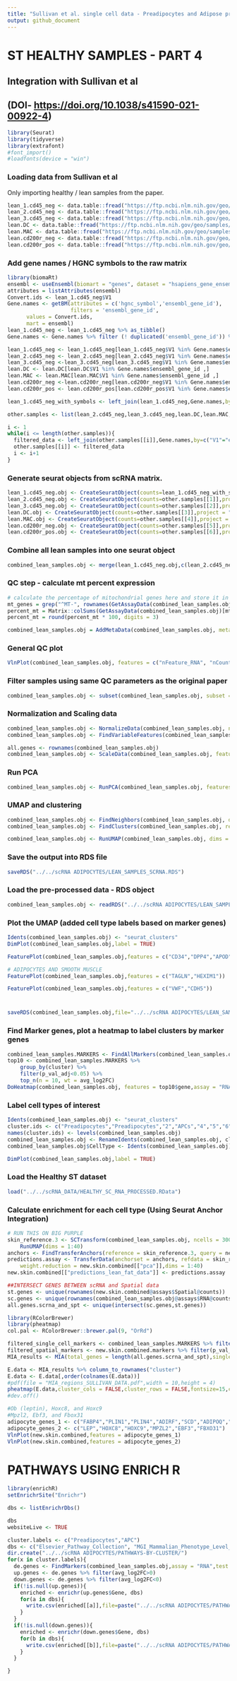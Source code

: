 ```yaml
---
title: "Sullivan et al. single cell data - Preadipocytes and Adipose precursor cells"
output: github_document
---
```


# ST HEALTHY SAMPLES - PART 4

## Integration with Sullivan et al

## (DOI- <https://doi.org/10.1038/s41590-021-00922-4>)

```r
library(Seurat)
library(tidyverse)
library(extrafont) 
#font_import()
#loadfonts(device = "win")
```

### Loading data from Sullivan et al

Only importing healthy / lean samples from the paper.

```r
lean_1.cd45_neg <- data.table::fread("https://ftp.ncbi.nlm.nih.gov/geo/samples/GSM4717nnn/GSM4717152/suppl/GSM4717152_CD45N-L1.csv.gz")
lean_2.cd45_neg <- data.table::fread("https://ftp.ncbi.nlm.nih.gov/geo/samples/GSM4717nnn/GSM4717153/suppl/GSM4717153_CD45N-L2.csv.gz")
lean_3.cd45_neg <- data.table::fread("https://ftp.ncbi.nlm.nih.gov/geo/samples/GSM4717nnn/GSM4717154/suppl/GSM4717154_CD45N-L3.csv.gz")
lean.DC <- data.table::fread("https://ftp.ncbi.nlm.nih.gov/geo/samples/GSM4724nnn/GSM4724865/suppl/GSM4724865_DC_Lean.csv.gz")
lean.MAC <- data.table::fread("https://ftp.ncbi.nlm.nih.gov/geo/samples/GSM4724nnn/GSM4724867/suppl/GSM4724867_Mac_Lean.csv.gz")
lean.cd200r_neg <- data.table::fread("https://ftp.ncbi.nlm.nih.gov/geo/samples/GSM4724nnn/GSM4724861/suppl/GSM4724861_CD200r_Negative_Lean.csv.gz")
lean.cd200r_pos <- data.table::fread("https://ftp.ncbi.nlm.nih.gov/geo/samples/GSM4724nnn/GSM4724863/suppl/GSM4724863_CD200r_Positive_Lean.csv.gz")
```

### Add gene names / HGNC symbols to the raw matrix

```r
library(biomaRt)
ensembl <- useEnsembl(biomart = "genes", dataset = "hsapiens_gene_ensembl")
attributes = listAttributes(ensembl)
Convert.ids <- lean_1.cd45_neg$V1
Gene.names <- getBM(attributes = c('hgnc_symbol','ensembl_gene_id'),
                    filters = 'ensembl_gene_id',
      values = Convert.ids, 
      mart = ensembl)
lean_1.cd45_neg <- lean_1.cd45_neg %>% as_tibble()
Gene.names <- Gene.names %>% filter (! duplicated('ensembl_gene_id')) %>% as_tibble()

```

```r
lean_1.cd45_neg <- lean_1.cd45_neg[lean_1.cd45_neg$V1 %in% Gene.names$ensembl_gene_id ,]
lean_2.cd45_neg <- lean_2.cd45_neg[lean_2.cd45_neg$V1 %in% Gene.names$ensembl_gene_id ,] 
lean_3.cd45_neg <-lean_3.cd45_neg[lean_3.cd45_neg$V1 %in% Gene.names$ensembl_gene_id ,] 
lean.DC <- lean.DC[lean.DC$V1 %in% Gene.names$ensembl_gene_id ,] 
lean.MAC <- lean.MAC[lean.MAC$V1 %in% Gene.names$ensembl_gene_id ,] 
lean.cd200r_neg <-lean.cd200r_neg[lean.cd200r_neg$V1 %in% Gene.names$ensembl_gene_id ,] 
lean.cd200r_pos <- lean.cd200r_pos[lean.cd200r_pos$V1 %in% Gene.names$ensembl_gene_id ,] 

```

```r
lean_1.cd45_neg_with_symbols <- left_join(lean_1.cd45_neg,Gene.names,by=c("V1"="ensembl_gene_id"),keep=TRUE) %>% filter(!is.na("hgnc_symbol") | "hgnc_symbol" != "") %>%  distinct(ensembl_gene_id, .keep_all = TRUE) %>% dplyr::select(-c("V1","ensembl_gene_id")) %>%  distinct(hgnc_symbol, .keep_all = TRUE) %>% column_to_rownames("hgnc_symbol") %>% filter(rowMeans(is.na(.)) < 0.1)

other.samples <- list(lean_2.cd45_neg,lean_3.cd45_neg,lean.DC,lean.MAC,lean.cd200r_neg,lean.cd200r_pos)

```

```r
i <- 1
while(i <= length(other.samples)){
  filtered_data <- left_join(other.samples[[i]],Gene.names,by=c("V1"="ensembl_gene_id"),keep=TRUE) %>% filter(!is.na("hgnc_symbol") | "hgnc_symbol" != "") %>%  distinct(ensembl_gene_id, .keep_all = TRUE) %>% dplyr::select(-c("V1","ensembl_gene_id")) %>%  distinct(hgnc_symbol, .keep_all = TRUE) %>% column_to_rownames("hgnc_symbol") %>% filter(rowMeans(is.na(.)) < 0.1)
  other.samples[[i]] <- filtered_data
  i <- i+1
}
```

### Generate seurat objects from scRNA matrix.

```r
lean_1.cd45_neg.obj <- CreateSeuratObject(counts=lean_1.cd45_neg_with_symbols,project = "LEAN DONOR 1 - CD45 -")
lean_2.cd45_neg.obj <- CreateSeuratObject(counts=other.samples[[1]],project = "LEAN DONOR 2 - CD45 -")
lean_3.cd45_neg.obj <- CreateSeuratObject(counts=other.samples[[2]],project = "LEAN DONOR 3 - CD45 -")
lean.DC.obj <- CreateSeuratObject(counts=other.samples[[3]],project = "LEAN DONOR - DC")
lean.MAC.obj <- CreateSeuratObject(counts=other.samples[[4]],project = "LEAN DONOR - MAC")
lean.cd200r_neg.obj <- CreateSeuratObject(counts=other.samples[[5]],project = "LEAN DONOR - CD200R -")
lean.cd200r_pos.obj <- CreateSeuratObject(counts=other.samples[[6]],project = "LEAN DONOR 3 - CD200R +")
```

### Combine all lean samples into one seurat object

```r
combined_lean_samples.obj <- merge(lean_1.cd45_neg.obj,c(lean_2.cd45_neg.obj,lean_3.cd45_neg.obj,lean.DC.obj ,lean.MAC.obj,lean.cd200r_neg.obj,lean.cd200r_pos.obj))
```

### QC step - calculate mt percent expression

```r
# calculate the percentage of mitochondrial genes here and store it in percent.mito using the AddMetaData
mt_genes = grep("^MT-", rownames(GetAssayData(combined_lean_samples.obj)), ignore.case = TRUE, value = TRUE)
percent_mt = Matrix::colSums(GetAssayData(combined_lean_samples.obj)[mt_genes, ]) / Matrix::colSums(GetAssayData(combined_lean_samples.obj))
percent_mt = round(percent_mt * 100, digits = 3)

combined_lean_samples.obj = AddMetaData(combined_lean_samples.obj, metadata = percent_mt, col.name = "percent.mt")
```

### General QC plot

```r
VlnPlot(combined_lean_samples.obj, features = c("nFeature_RNA", "nCount_RNA","percent.mt"), ncol = 3)
```

### Filter samples using same QC parameters as the original paper

```r
combined_lean_samples.obj <- subset(combined_lean_samples.obj, subset = nFeature_RNA > 500 & percent.mt < 25)
```

### Normalization and Scaling data

```r
combined_lean_samples.obj <- NormalizeData(combined_lean_samples.obj, normalization.method = "LogNormalize", scale.factor = 10000)
combined_lean_samples.obj <- FindVariableFeatures(combined_lean_samples.obj, selection.method = "vst", nfeatures = 2000)
```

```r
all.genes <- rownames(combined_lean_samples.obj)
combined_lean_samples.obj <- ScaleData(combined_lean_samples.obj, features = all.genes)
```

### Run PCA

```r
combined_lean_samples.obj <- RunPCA(combined_lean_samples.obj, features = VariableFeatures(object = combined_lean_samples.obj))
```

### UMAP and clustering

```r
combined_lean_samples.obj <- FindNeighbors(combined_lean_samples.obj, dims = 1:20)
combined_lean_samples.obj <- FindClusters(combined_lean_samples.obj, resolution = 0.5)
```

```r
combined_lean_samples.obj <- RunUMAP(combined_lean_samples.obj, dims = 1:20)
```

### Save the output into RDS file

```r
saveRDS("../../scRNA ADIPOCYTES/LEAN_SAMPLES_SCRNA.RDS")
```

### Load the pre-processed data - RDS object

```r
combined_lean_samples.obj <- readRDS("../../scRNA ADIPOCYTES/LEAN_SAMPLES_SCRNA.RDS")
```

### Plot the UMAP (added cell type labels based on marker genes)

```r
Idents(combined_lean_samples.obj) <- "seurat_clusters"
DimPlot(combined_lean_samples.obj,label = TRUE)
```

```r
FeaturePlot(combined_lean_samples.obj,features = c("CD34","DPP4","APOD","F3"))

# ADIPOCYTES AND SMOOTH MUSCLE
FeaturePlot(combined_lean_samples.obj,features = c("TAGLN","HEXIM1"))

FeaturePlot(combined_lean_samples.obj,features = c("VWF","CDH5"))
```

# 

```r
saveRDS(combined_lean_samples.obj,file="../../scRNA ADIPOCYTES/LEAN_SAMPLES_SCRNA.RDS")
```

### Find Marker genes, plot a heatmap to label clusters by marker genes

```r
combined_lean_samples.MARKERS <- FindAllMarkers(combined_lean_samples.obj, only.pos = TRUE, min.pct = 0.25, logfc.threshold = 0.25,assay = "RNA")
top10 <- combined_lean_samples.MARKERS %>%
    group_by(cluster) %>%
    filter(p_val_adj<0.05) %>%
    top_n(n = 10, wt = avg_log2FC) 
DoHeatmap(combined_lean_samples.obj, features = top10$gene,assay = "RNA") + NoLegend()
```

### Label cell types of interest

```r
Idents(combined_lean_samples.obj) <- "seurat_clusters"
cluster.ids <- c("Preadipocytes","Preadipocytes","2","APCs","4","5","6","7","8","9","10","11","12","13","14","15","16","17","18")
names(cluster.ids) <- levels(combined_lean_samples.obj)
combined_lean_samples.obj <- RenameIdents(combined_lean_samples.obj, cluster.ids)
combined_lean_samples.obj$CellType <- Idents(combined_lean_samples.obj)
```

```r
DimPlot(combined_lean_samples.obj,label = TRUE)
```

### Load the Healthy ST dataset

```r
load("../../scRNA_DATA/HEALTHY_SC_RNA_PROCESSED.RData")
```

### Calculate enrichment for each cell type (Using Seurat Anchor Integration)

```r
# RUN THIS ON BIG PURPLE 
skin_reference.3 <- SCTransform(combined_lean_samples.obj, ncells = 3000, verbose = FALSE) %>% RunPCA(verbose = FALSE) %>% 
    RunUMAP(dims = 1:40)
anchors <- FindTransferAnchors(reference = skin_reference.3, query = new.skin.combined, normalization.method = "SCT")
predictions.assay <- TransferData(anchorset = anchors, refdata = skin_reference.3$CellType, prediction.assay = TRUE, 
    weight.reduction = new.skin.combined[["pca"]],dims = 1:40)
new.skin.combined[["predictions_lean_fat_data"]] <- predictions.assay
```

```r
##INTERSECT GENES BETWEEN scRNA and Spatial data
st.genes <- unique(rownames(new.skin.combined@assays$Spatial@counts))
sc.genes <- unique(rownames(combined_lean_samples.obj@assays$RNA@counts))
all.genes.scrna_and_spt <- unique(intersect(sc.genes,st.genes))
```

```r
library(RColorBrewer)
library(pheatmap)
col.pal <- RColorBrewer::brewer.pal(9, "OrRd")
```

```r
filtered_single_cell_markers <- combined_lean_samples.MARKERS %>% filter(p_val_adj<=0.05) %>% group_by(cluster) %>% top_n(n =300,wt = avg_log2FC) %>% filter(avg_log2FC>0.25)
filtered_spatial_markers <- new.skin.combined.markers %>% filter(p_val_adj<=0.05) %>% group_by(cluster) %>% top_n(n =300,wt = avg_log2FC) %>% filter(avg_log2FC>0.25)
MIA_results <- MIA(total_genes = length(all.genes.scrna_and_spt),single_cell.markers = filtered_single_cell_markers,spatial.markers = filtered_spatial_markers)

E.data <- MIA_results %>% column_to_rownames("cluster")
E.data <- E.data[,order(colnames(E.data))]
#pdf(file = "MIA_regions_SULLIVAN_DATA.pdf",width = 10,height = 4)
pheatmap(E.data,cluster_cols = FALSE,cluster_rows = FALSE,fontsize=15,color = col.pal)
#dev.off()
```

```r
#Ob (leptin), Hoxc8, and Hoxc9
#Mpzl2, Ebf3, and Fbox31
adipocyte_genes_1 <- c("FABP4","PLIN1","PLIN4","ADIRF","SCD","ADIPOQ","CAV1","LPL")
adipocyte_genes_2 <- c("LEP","HOXC8","HOXC9","MPZL2","EBF3","FBXO31")
VlnPlot(new.skin.combined,features = adipocyte_genes_1)
VlnPlot(new.skin.combined,features = adipocyte_genes_2)
```

# PATHWAYS USING ENRICH R

```r
library(enrichR)
setEnrichrSite("Enrichr")
```

```r
dbs <- listEnrichrDbs()
```

```r
dbs
websiteLive <- TRUE
```

```r
cluster.labels <- c("Preadipocytes","APC")
dbs <- c("Elsevier_Pathway_Collection", "MGI_Mammalian_Phenotype_Level_4_2021", "KEGG_2021_Human","GO_Biological_Process_2021","GO_Cellular_Component_2021","GO_Molecular_Function_2021")
dir.create("../../scRNA ADIPOCYTES/PATHWAYS-BY-CLUSTER/")
for(x in cluster.labels){
  de.genes <- FindMarkers(combined_lean_samples.obj,assay = "RNA",test.use = "wilcox",logfc.threshold = log2(1.1),ident.1 = x) %>% filter(p_val_adj<0.1) %>% rownames_to_column("Gene")
  up.genes <- de.genes %>% filter(avg_log2FC>0)
  down.genes <- de.genes %>% filter(avg_log2FC<0)
  if(!is.null(up.genes)){
    enriched <- enrichr(up.genes$Gene, dbs)
    for(a in dbs){
      write.csv(enriched[[a]],file=paste("../../scRNA ADIPOCYTES/PATHWAYS-BY-CLUSTER/",a,"CLUSTER_",x,"_UP_GENES.csv"),)
    }
  }
  if(!is.null(down.genes)){
    enriched <- enrichr(down.genes$Gene, dbs)
    for(b in dbs){
      write.csv(enriched[[b]],file=paste("../../scRNA ADIPOCYTES/PATHWAYS-BY-CLUSTER/",b,"CLUSTER_",x,"_DOWN_GENES.csv"),)
    }
  }

}
```
